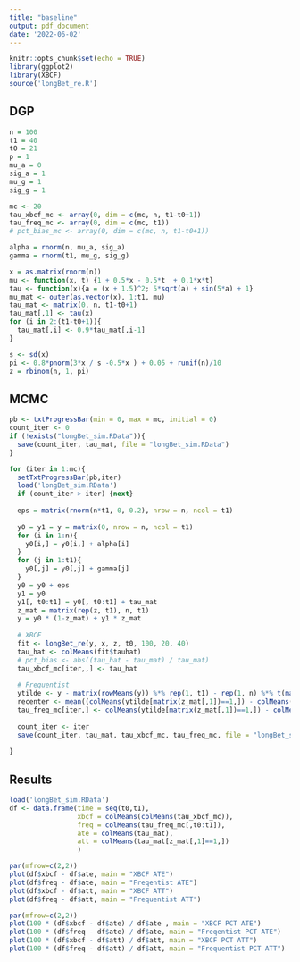 ```yaml
---
title: "baseline"
output: pdf_document
date: '2022-06-02'
---
```


```r
knitr::opts_chunk$set(echo = TRUE)
library(ggplot2)
library(XBCF)
source('longBet_re.R')
```

## DGP
```r
n = 100
t1 = 40
t0 = 21
p = 1
mu_a = 0
sig_a = 1
mu_g = 1
sig_g = 1

mc <- 20
tau_xbcf_mc <- array(0, dim = c(mc, n, t1-t0+1))
tau_freq_mc <- array(0, dim = c(mc, t1))
# pct_bias_mc <- array(0, dim = c(mc, n, t1-t0+1))

alpha = rnorm(n, mu_a, sig_a)
gamma = rnorm(t1, mu_g, sig_g)

x = as.matrix(rnorm(n))
mu <- function(x, t) {1 + 0.5*x - 0.5*t  + 0.1*x*t}
tau <- function(x){a = (x + 1.5)^2; 5*sqrt(a) + sin(5*a) + 1}
mu_mat <- outer(as.vector(x), 1:t1, mu)
tau_mat <- matrix(0, n, t1-t0+1)
tau_mat[,1] <- tau(x)
for (i in 2:(t1-t0+1)){
  tau_mat[,i] <- 0.9*tau_mat[,i-1]
}

s <- sd(x)
pi <- 0.8*pnorm(3*x / s -0.5*x ) + 0.05 + runif(n)/10
z = rbinom(n, 1, pi)

```


## MCMC
```r
pb <- txtProgressBar(min = 0, max = mc, initial = 0) 
count_iter <- 0
if (!exists("longBet_sim.RData")){
  save(count_iter, tau_mat, file = "longBet_sim.RData")
}

for (iter in 1:mc){
  setTxtProgressBar(pb,iter)
  load('longBet_sim.RData')
  if (count_iter > iter) {next}
  
  eps = matrix(rnorm(n*t1, 0, 0.2), nrow = n, ncol = t1)
 
  y0 = y1 = y = matrix(0, nrow = n, ncol = t1)
  for (i in 1:n){
    y0[i,] = y0[i,] + alpha[i]
  }
  for (j in 1:t1){
    y0[,j] = y0[,j] + gamma[j]
  }
  y0 = y0 + eps
  y1 = y0
  y1[, t0:t1] = y0[, t0:t1] + tau_mat
  z_mat = matrix(rep(z, t1), n, t1)
  y = y0 * (1-z_mat) + y1 * z_mat
 
  # XBCF
  fit <- longBet_re(y, x, z, t0, 100, 20, 40)
  tau_hat <- colMeans(fit$tauhat)
  # pct_bias <- abs((tau_hat - tau_mat) / tau_mat)
  tau_xbcf_mc[iter,,] <- tau_hat
  
  # Frequentist
  ytilde <- y - matrix(rowMeans(y)) %*% rep(1, t1) - rep(1, n) %*% t(matrix(colMeans(y))) + mean(y)
  recenter <- mean((colMeans(ytilde[matrix(z_mat[,1])==1,]) - colMeans(ytilde[matrix(z_mat[,1])==0,]))[1:(t0-1)])
  tau_freq_mc[iter,] <- colMeans(ytilde[matrix(z_mat[,1])==1,]) - colMeans(ytilde[matrix(z_mat[,1])==0,]) - recenter
  
  count_iter <- iter
  save(count_iter, tau_mat, tau_xbcf_mc, tau_freq_mc, file = "longBet_sim.RData")
  
}
```

## Results
```r
load('longBet_sim.RData')
df <- data.frame(time = seq(t0,t1),
                 xbcf = colMeans(colMeans(tau_xbcf_mc)),
                 freq = colMeans(tau_freq_mc[,t0:t1]),
                 ate = colMeans(tau_mat),
                 att = colMeans(tau_mat[z_mat[,1]==1,])
                 ) 
```


```r
par(mfrow=c(2,2))
plot(df$xbcf - df$ate, main = "XBCF ATE")
plot(df$freq - df$ate, main = "Freqentist ATE")
plot(df$xbcf - df$att, main = "XBCF ATT")
plot(df$freq - df$att, main = "Frequentist ATT")
```

```r
par(mfrow=c(2,2))
plot(100 * (df$xbcf - df$ate) / df$ate , main = "XBCF PCT ATE")
plot(100 * (df$freq - df$ate) / df$ate, main = "Freqentist PCT ATE")
plot(100 * (df$xbcf - df$att) / df$att, main = "XBCF PCT ATT")
plot(100 * (df$freq - df$att) / df$att, main = "Frequentist PCT ATT")
```

